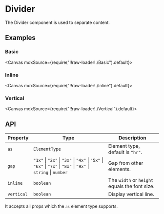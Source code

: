 
<Meta title="Layouts/Divider" />

# Divider

The Divider component is used to separate content.

## Examples

### Basic

<Canvas mdxSource={require("!!raw-loader!./Basic").default}>
  <Story id="examples-divider--basic" />
</Canvas>

### Inline

<Canvas mdxSource={require("!!raw-loader!./Inline").default}>
  <Story id="examples-divider--inline" />
</Canvas>

### Vertical

<Canvas mdxSource={require("!!raw-loader!./Vertical").default}>
  <Story id="examples-divider--vertical" />
</Canvas>

## API

| Property   | Type                                                                                                           | Description                                   |
| ---------- | -------------------------------------------------------------------------------------------------------------- | --------------------------------------------- |
| `as`       | `ElementType`                                                                                                  | Element type, default is `"hr"`.              |
| `gap`      | `"1x"` \| `"2x"` \| `"3x"` \| `"4x"` \| `"5x"` \| `"6x"` \| `"7x"` \| `"8x"` \| `"9x"` \| `string` \| `number` | Gap from other elements.                      |
| `inline`   | `boolean`                                                                                                      | The `width` or `height` equals the font size. |
| `vertical` | `boolean`                                                                                                      | Display vertical line.                        |

It accepts all props which the `as` element type supports.
